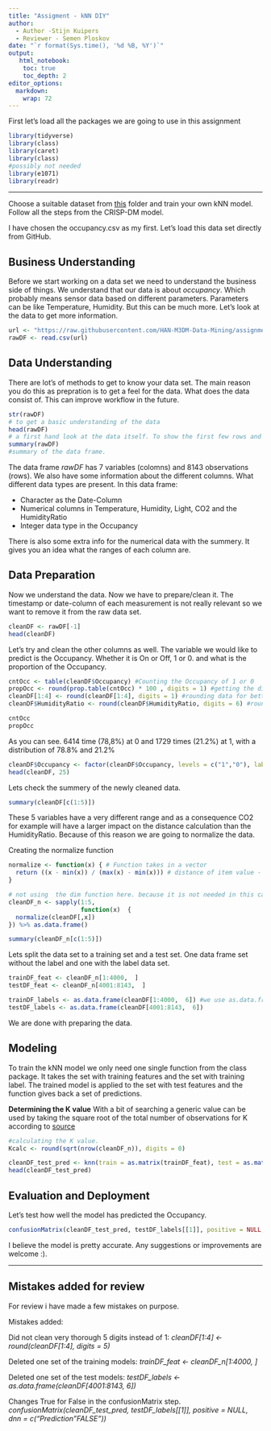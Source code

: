 ```yaml
---
title: "Assigment - kNN DIY"
author:
  - Author -Stijn Kuipers
  - Reviewer - Semen Ploskov
date: "`r format(Sys.time(), '%d %B, %Y')`"
output:
   html_notebook:
    toc: true
    toc_depth: 2
editor_options: 
  markdown: 
    wrap: 72
---
```


First let's load all the packages we are going to use in this assignment

```r
library(tidyverse)
library(class)
library(caret)
library(class)
#possibly not needed
library(e1071)
library(readr)
```

------------------------------------------------------------------------

Choose a suitable dataset from
[this](https://github.com/HAN-M3DM-Data-Mining/assignments/tree/master/datasets)
folder and train your own kNN model. Follow all the steps from the
CRISP-DM model.

I have chosen the occupancy.csv as my first. Let's load this data set
directly from GitHub.

## Business Understanding

Before we start working on a data set we need to understand the business
side of things. We understand that our data is about *occupancy*. Which
probably means sensor data based on different parameters. Parameters can
be like Temperature, Humidity. But this can be much more. Let's look at
the data to get more information.

```r
url <- "https://raw.githubusercontent.com/HAN-M3DM-Data-Mining/assignments/master/datasets/KNN-occupancy.csv"
rawDF <- read.csv(url)
```

## Data Understanding

There are lot's of methods to get to know your data set. The main reason
you do this as prepration is to get a feel for the data. What does the
data consist of. This can improve workflow in the future.

```r
str(rawDF)
# to get a basic understanding of the data
head(rawDF)
# a first hand look at the data itself. To show the first few rows and column
summary(rawDF)
#summary of the data frame.
```

The data frame *rawDF* has 7 variables (colomns) and 8143 observations
(rows). We also have some information about the different columns. What
different data types are present. In this data frame:

-   Character as the Date-Column
-   Numerical columns in Temperature, Humidity, Light, CO2 and the
    HumidityRatio
-   Integer data type in the Occupancy

There is also some extra info for the numerical data with the summery.
It gives you an idea what the ranges of each column are.

## Data Preparation

Now we understand the data. Now we have to prepare/clean it. The
timestamp or date-column of each measurement is not really relevant so
we want to remove it from the raw data set.

```r
cleanDF <- rawDF[-1]
head(cleanDF)
```

Let's try and clean the other columns as well. The variable we would
like to predict is the Occupancy. Whether it is On or Off, 1 or 0. and
what is the proportion of the Occupancy.

```r
cntOcc <- table(cleanDF$Occupancy) #Counting the Occupancy of 1 or 0
propOcc <- round(prop.table(cntOcc) * 100 , digits = 1) #getting the distribution of this column
cleanDF[1:4] <- round(cleanDF[1:4], digits = 1) #rounding data for better visibility of column 1 to 4
cleanDF$HumidityRatio <- round(cleanDF$HumidityRatio, digits = 6) #rounding data for better visibility of column 5

cntOcc 
propOcc

```

As you can see. 6414 time (78,8%) at 0 and 1729 times (21.2%) at 1, with
a distribution of 78.8% and 21.2%

```r
cleanDF$Occupancy <- factor(cleanDF$Occupancy, levels = c("1","0"), labels = c("ON", "OFF")) %>% relevel("ON")
head(cleanDF, 25)
```

Lets check the summery of the newly cleaned data.

```r
summary(cleanDF[c(1:5)])
```

These 5 variables have a very different range and as a consequence CO2
for example will have a larger impact on the distance calculation than
the HumidityRatio. Because of this reason we are going to normalize the
data.

Creating the normalize function

```r
normalize <- function(x) { # Function takes in a vector
  return ((x - min(x)) / (max(x) - min(x))) # distance of item value - minimum vector value divided by the range of all vector values
}
```

```r
# not using  the dim function here. because it is not needed in this case.
cleanDF_n <- sapply(1:5,
                    function(x)  {
  normalize(cleanDF[,x])
}) %>% as.data.frame()

summary(cleanDF_n[c(1:5)])
```

Lets split the data set to a training set and a test set. One data frame
set without the label and one with the label data set.

```r
trainDF_feat <- cleanDF_n[1:4000,  ]
testDF_feat <- cleanDF_n[4001:8143,  ]

trainDF_labels <- as.data.frame(cleanDF[1:4000,  6]) #we use as.data.frame otherwise it sees it as values.
testDF_labels <- as.data.frame(cleanDF[4001:8143,  6])
```

We are done with preparing the data.

## Modeling

To train the kNN model we only need one single function from the class
package. It takes the set with training features and the set with
training label. The trained model is applied to the set with test
features and the function gives back a set of predictions.

**Determining the K value** With a bit of searching a generic value can
be used by taking the square root of the total number of observations
for K according to
[source](https://rstudio-pubs-static.s3.amazonaws.com/316172_a857ca788d1441f8be1bcd1e31f0e875.html)

```r
#calculating the K value.
Kcalc <- round(sqrt(nrow(cleanDF_n)), digits = 0)
```

```r
cleanDF_test_pred <- knn(train = as.matrix(trainDF_feat), test = as.matrix(testDF_feat), cl = as.matrix(trainDF_labels), k = Kcalc)
head(cleanDF_test_pred)
```

## Evaluation and Deployment

Let's test how well the model has predicted the Occupancy.

```r
confusionMatrix(cleanDF_test_pred, testDF_labels[[1]], positive = NULL, dnn = c("Prediction", "True"))
```
I believe the model is pretty accurate. Any suggestions or improvements are welcome :).

------------------------------------------------------------------------

## Mistakes added for review

For review i have made a few mistakes on purpose.

Mistakes added:

Did not clean very thorough 5 digits instead of 1:
*cleanDF[1:4] <- round(cleanDF[1:4], digits = 5)*

Deleted one set of the training models:
*trainDF_feat <- cleanDF_n[1:4000,  ]*

Deleted one set of the test models:
*testDF_labels <- as.data.frame(cleanDF[4001:8143,  6])*

Changes True for False in the confusionMatrix step.
*confusionMatrix(cleanDF_test_pred, testDF_labels[[1]], positive = NULL, dnn = c("Prediction "FALSE"))*


